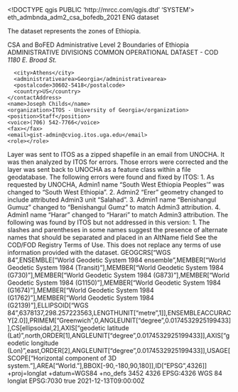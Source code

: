 <!DOCTYPE qgis PUBLIC 'http://mrcc.com/qgis.dtd' 'SYSTEM'>
<qgis version="3.26.0-Buenos Aires">
  <identifier>eth_admbnda_adm2_csa_bofedb_2021</identifier>
  <parentidentifier></parentidentifier>
  <language>ENG</language>
  <type>dataset</type>
  <title>ETHIOPIA: Admin Level 2 Boundaries</title>
  <abstract>The dataset represents the zones of Ethiopia.

CSA and BoFED Administrative Level 2 Boundaries of Ethiopia</abstract>
  <keywords vocabulary="Search keys">
    <keyword>ADMINISTRATIVE DIVISIONS</keyword>
    <keyword>COMMON OPERATIONAL DATASET - COD</keyword>
  </keywords>
  <contact>
    <contactAddress>
      <type></type>
      <address>1180 E. Broad St.</address>
      <city>Athens</city>
      <administrativearea>Georgia</administrativearea>
      <postalcode>30602-5418</postalcode>
      <country>US</country>
    </contactAddress>
    <name>Joseph Childs</name>
    <organization>ITOS - University of Georgia</organization>
    <position>Staff</position>
    <voice>(706) 542-7766</voice>
    <fax></fax>
    <email>gist-admin@cviog.itos.uga.edu</email>
    <role></role>
  </contact>
  <links/>
  <history>Layer was sent to ITOS as a zipped shapefile in an email from UNOCHA. It was then analyzed by ITOS for errors. Those errors were corrected and the layer was sent back to UNOCHA as a feature class within a file geodatabase. The following errors were found and fixed by ITOS: 1. As requested by UNOCHA, Admin1 name "South West Ethiopia Peoples'" was changed to "South West Ethiopia". 2. Admin2 "Erer" geometry changed to include attributed Admin3 unit "Salahad". 3. Admin1 name "Benishangul Gumuz" changed to "Benishangul Gumz" to match Admin3 attribution. 4. Admin1 name "Harar" changed to "Harari" to match Admin3 attribution. The following was found by ITOS but not addressed in this version: 1. The slashes and parentheses in some names suggest the presence of alternate names that should be separated and placed in an AltName field</history>
  <fees></fees>
  <constraints type="Limitations of use">See the COD/FOD Registry Terms of Use. This does not replace any terms of use information provided with the dataset.</constraints>
  <encoding></encoding>
  <crs>
    <spatialrefsys nativeFormat="Wkt">
      <wkt>GEOGCRS["WGS 84",ENSEMBLE["World Geodetic System 1984 ensemble",MEMBER["World Geodetic System 1984 (Transit)"],MEMBER["World Geodetic System 1984 (G730)"],MEMBER["World Geodetic System 1984 (G873)"],MEMBER["World Geodetic System 1984 (G1150)"],MEMBER["World Geodetic System 1984 (G1674)"],MEMBER["World Geodetic System 1984 (G1762)"],MEMBER["World Geodetic System 1984 (G2139)"],ELLIPSOID["WGS 84",6378137,298.257223563,LENGTHUNIT["metre",1]],ENSEMBLEACCURACY[2.0]],PRIMEM["Greenwich",0,ANGLEUNIT["degree",0.0174532925199433]],CS[ellipsoidal,2],AXIS["geodetic latitude (Lat)",north,ORDER[1],ANGLEUNIT["degree",0.0174532925199433]],AXIS["geodetic longitude (Lon)",east,ORDER[2],ANGLEUNIT["degree",0.0174532925199433]],USAGE[SCOPE["Horizontal component of 3D system."],AREA["World."],BBOX[-90,-180,90,180]],ID["EPSG",4326]]</wkt>
      <proj4>+proj=longlat +datum=WGS84 +no_defs</proj4>
      <srsid>3452</srsid>
      <srid>4326</srid>
      <authid>EPSG:4326</authid>
      <description>WGS 84</description>
      <projectionacronym>longlat</projectionacronym>
      <ellipsoidacronym>EPSG:7030</ellipsoidacronym>
      <geographicflag>true</geographicflag>
    </spatialrefsys>
  </crs>
  <extent>
    <spatial crs="EPSG:4326" minz="0" dimensions="2" maxy="14.8454770000000007" miny="3.40667000000000009" minx="32.99179999999999779" maxz="0" maxx="47.98823999999999756"/>
    <temporal>
      <period>
        <start>2021-12-13T09:00:00Z</start>
        <end></end>
      </period>
    </temporal>
  </extent>
</qgis>
